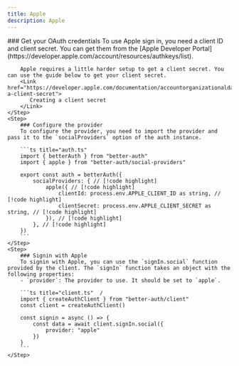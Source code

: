 ```yaml
---
title: Apple
description: Apple
---
```


<Steps>
    <Step>
        ### Get your OAuth credentials
        To use Apple sign in, you need a client ID and client secret. You can get them from the [Apple Developer Portal](https://developer.apple.com/account/resources/authkeys/list).

        Apple requires a little harder setup to get a client secret. You can use the guide below to get your client secret.
        <Link href="https://developer.apple.com/documentation/accountorganizationaldatasharing/creating-a-client-secret">
           Creating a client secret
        </Link>
    </Step>
    <Step>
        ### Configure the provider
        To configure the provider, you need to import the provider and pass it to the `socialProviders` option of the auth instance.

        ```ts title="auth.ts" 
        import { betterAuth } from "better-auth"
        import { apple } from "better-auth/social-providers"

        export const auth = betterAuth({
            socialProviders: { // [!code highlight]
                apple({ // [!code highlight]
                    clientId: process.env.APPLE_CLIENT_ID as string, // [!code highlight]
                    clientSecret: process.env.APPLE_CLIENT_SECRET as string, // [!code highlight]
                }), // [!code highlight]
            }, // [!code highlight]
        })
        ```
    </Step>
    <Step>
        ### Signin with Apple
        To signin with Apple, you can use the `signIn.social` function provided by the client. The `signIn` function takes an object with the following properties:
        - `provider`: The provider to use. It should be set to `apple`.

        ```ts title="client.ts"  /
        import { createAuthClient } from "better-auth/client"
        const client = createAuthClient()

        const signin = async () => {
            const data = await client.signIn.social({
                provider: "apple"
            })
        }
        ```
    </Step>
</Steps>
